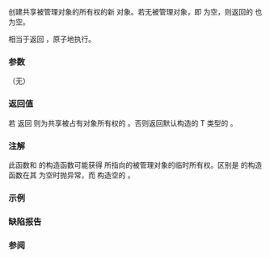 {{cpp/memory/weak_ptr/title|lock}}
{{cpp/memory/weak_ptr/navbar}}
{{ddcl|since=c++11|
std::shared_ptr&lt;T&gt; lock() const noexcept;
}}

创建共享被管理对象的所有权的新 {{lc|std::shared_ptr}} 对象。若无被管理对象，即 {{c|*this}} 为空，则返回的 {{tt|shared_ptr}} 也为空。

相当于返回 {{c|expired() ? shared_ptr&lt;T&gt;() : shared_ptr&lt;T&gt;(*this)}}，原子地执行。

===参数===
（无）

===返回值===
若 {{lc|std::weak_ptr::expired}} 返回 {{c|false}} 则为共享被占有对象所有权的 {{tt|shared_ptr}}。否则返回默认构造的 T 类型的 {{tt|shared_ptr}}。

===注解===
此函数和 {{lc|std::shared_ptr}} 的构造函数可能获得 {{tt|std::weak_ptr}} 所指向的被管理对象的临时所有权。区别是 {{lc|std::shared_ptr}} 的构造函数在其 {{tt|std::weak_ptr}} 为空时抛异常，而 {{lc|std::weak_ptr&lt;T&gt;::lock()}} 构造空的 {{lc|std::shared_ptr&lt;T&gt;}}。

===示例===
{{example
|code=
#include &lt;iostream&gt;
#include &lt;memory&gt;

void observe(std::weak_ptr&lt;int&gt; weak)
{
    if (auto p = weak.lock())
        std::cout &lt;&lt; "\tobserve() 可以锁定 weak_ptr&lt;&gt;, value=" &lt;&lt; *p &lt;&lt; '\n';
    else
        std::cout &lt;&lt; "\tobserve() 无法锁定 weak_ptr&lt;&gt;\n";
}

int main()
{
    std::weak_ptr&lt;int&gt; weak;
    std::cout &lt;&lt; "weak_ptr&lt;&gt; 尚未初始化\n";
    observe(weak);
    
    {
        auto shared = std::make_shared&lt;int&gt;(42);
        weak = shared;
        std::cout &lt;&lt; "weak_ptr&lt;&gt; 以 shared_ptr 初始化\n";
        observe(weak);
    }

    std::cout &lt;&lt; "shared_ptr&lt;&gt; 已因退出作用域而析构\n";
    observe(weak);
}
|output=
weak_ptr&lt;&gt; 尚未初始化
        observe() 无法锁定 weak_ptr&lt;&gt;
weak_ptr&lt;&gt; 以 shared_ptr 初始化
        observe() 可以锁定 weak_ptr&lt;&gt;, value=42
shared_ptr&lt;&gt; 已因退出作用域而析构
        observe() 无法锁定 weak_ptr&lt;&gt;
}}

===缺陷报告===
{{dr list begin}}
{{dr list item|wg=lwg|dr=2316|std=C++11|before=不要求 lock() 是原子的，但要求为 noexcept，这导致矛盾|after=指定为原子的}}
{{dr list end}}

===参阅===
{{dsc begin}}
{{dsc inc|cpp/memory/weak_ptr/dsc expired}}
{{dsc end}}

{{langlinks|de|en|es|fr|it|ja|pt|ru}}
